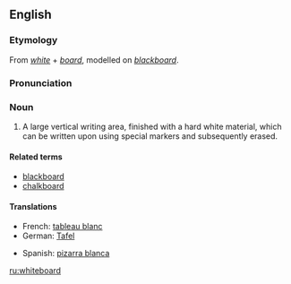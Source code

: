 ==English==
{{wikipedia}}
===Etymology===
From ''[[white]]'' + ''[[board]]'', modelled on ''[[blackboard]]''.

===Pronunciation===
{{IPA|/ˈwaɪtbɔːd/}}

===Noun===
{{en-noun}}

# A large vertical writing area, finished with a hard white material, which can be written upon using special markers and subsequently erased.

====Related terms====
*[[blackboard]]
*[[chalkboard]]

====Translations====
{{trans-top|large vertical writing area}}
*French: [[tableau blanc]] {{m}}
*German: [[Tafel]] {{f}}
{{trans-mid}}
*Spanish: [[pizarra blanca]] {{f}}
{{trans-bottom}}

[[ru:whiteboard]]